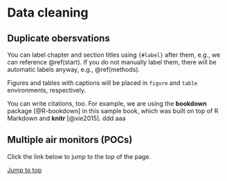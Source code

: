 # Data cleaning



## Duplicate obersvations {#start}

You can label chapter and section titles using `{#label}` after them, e.g., we can reference \@ref(start). If you do not manually label them, there will be automatic labels anyway, e.g., \@ref(methods).

Figures and tables with captions will be placed in `figure` and `table` environments, respectively.


You can write citations, too. For example, we are using the **bookdown** package [@R-bookdown] in this sample book, which was built on top of R Markdown and **knitr** [@xie2015]. ddd aaa


## Multiple air monitors (POCs)   

Click the link below to jump to the top of the page.

[Jump to top](#start)

